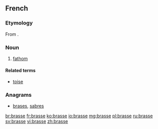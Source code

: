 ==French==

===Etymology===
From {{etyl|la|fr}} {{term|bracchium|(tesa) bracchia|(outstretched) arms|lang=la}}.

===Noun===
{{fr-noun|f|s}}

# [[fathom]]

====Related terms====
* [[toise]]

===Anagrams===
* [[brases#French|brases]], [[sabres#French|sabres]]

[[br:brasse]]
[[fr:brasse]]
[[ko:brasse]]
[[io:brasse]]
[[mg:brasse]]
[[pl:brasse]]
[[ru:brasse]]
[[sv:brasse]]
[[vi:brasse]]
[[zh:brasse]]